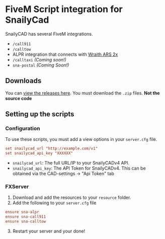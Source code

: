 # FiveM Script integration for SnailyCad

SnailyCAD has several FiveM integrations.

- `/call911`
- `/calltow`
- ALPR integration that connects with [Wraith ARS 2x](https://forum.cfx.re/t/release-wraith-ars-2x-police-radar-and-plate-reader-v1-3-1/1058277)
- `/calltaxi` *(Coming soon!)*
- `sna-postal` *(Coming Soon!)*

## Downloads

You can [view the releases here](https://github.com/SnailyCAD/fivem-integrations/releases). You must download the `.zip` files. **Not the source code**

## Setting up the scripts

### Configuration

To use these scripts, you must add a view options in your `server.cfg` file.

```conf
set snailycad_url "http://example.com/v1"
set snailycad_api_key "XXXXXX"
```

- `snailycad_url`: The full URL/IP to your SnailyCADv4 API.
- `snailycad_api_key`: The API Token for SnailyCADv4. This can be obtained via the CAD-settings -> "Api Token" tab

### FXServer

1. Download and add the resources to your `resource` folder.
2. Add the following to your `server.cfg` file

```conf
ensure sna-alpr
ensure sna-call911
ensure sna-calltow
```

3. Restart your server and your done!

